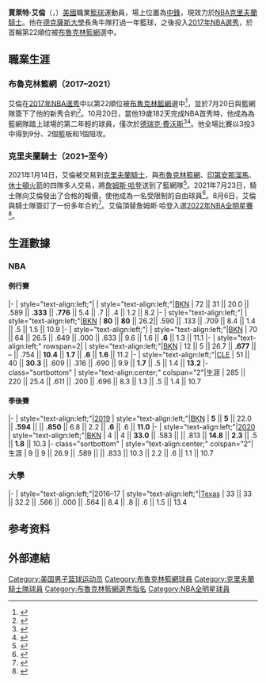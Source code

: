 {{Expand language|1=en|time=2020-09-11T03:17:23+00:00}}
{{Infobox basketball biography
| name = 賈萊特·艾倫<br />Jarrett Allen
| image = Jarrett Allen 2021.jpg
| caption = 2021年[[克里夫蘭騎士|克里夫蘭騎士]]時期的艾倫
| number = 31
| position = [[中鋒_(籃球)|中鋒]]
| height_ft = 6
| height_in = 10
| weight_lbs = 243
| team = 克里夫蘭騎士
| league = [[NBA|NBA]]
| nationality = {{USA}}
| birth_date = {{birth date and age|1998|4|21}}
| birth_place = {{flag|加利福尼亞州}}[[聖地牙哥_(加利福尼亞州)|聖地牙哥]]
| high_school = [[St._Stephen's_Episcopal_School_(Austin,_Texas)|St. Stephen's Episcopal School]]<br />([[德克薩斯州|德克薩斯州]] ,[[奧斯汀|奧斯汀]])
| college = [[德克薩斯大學奧斯汀分校|德克薩斯大學奧斯汀分校]] (2016–2017)
| draft_year = 2017
| draft_round = 1
| draft_pick = 22
| draft_team = [[布魯克林籃網|布魯克林籃網]]
| career_start = 2017
| years1 = {{nbay|2017|start}}–{{nbay|2020|end}}
| team1 = [[布魯克林籃網|布魯克林籃網]]
| years2 = {{nbay|2020|end}}–至今
| team2 = [[克里夫蘭騎士|克里夫蘭騎士]]
| highlights = 
* 1×[[NBA全明星賽|NBA全明星賽]]（{{nasg|2022}}）
* Third-team All-[[Big_12_Conference|Big 12]] (2017)
| bbr = allenja01
| medal_templates =
{{MedalSport | Men's [[basketball|basketball]]}}
{{MedalCountry|the {{bk|USA}}}}
{{MedalCompetition|[[FIBA_Americas_Under-18_Championship|FIBA Americas U18 Championship]]}}
{{MedalGold| [[2016_FIBA_Americas_Under-18_Championship|2016 Chile]] | [[United_States_men's_national_under-19_basketball_team|National team]]}}
}}

'''賈萊特·艾倫'''（{{lang-en|'''Jarrett Allen'''}}，{{bd|1998年|4月21日}}）[[美國|美國]]職業[[籃球|籃球]]運動員，場上位置為[[中鋒_(籃球)|中鋒]]，現效力於[[NBA|NBA]][[克里夫蘭騎士|克里夫蘭騎士]]。他在[[德克薩斯大學|德克薩斯大學]]長角牛隊打過一年籃球，之後投入[[2017年NBA選秀|2017年NBA選秀]]，於首輪第22順位被[[布魯克林籃網|布魯克林籃網]]選中。

==職業生涯==
===布魯克林籃網（2017–2021）===
艾倫在[[2017年NBA選秀|2017年NBA選秀]]中以第22順位被[[布魯克林籃網|布魯克林籃網]]選中<ref>{{cite web|title=Brooklyn Nets Select Jarrett Allen 22nd Overall In 2017 NBA Draft|url=http://www.nba.com/nets/news/2017/06/23/brooklyn-nets-select-jarrett-allen-22nd-overall-2017-nba-draft|website=NBA.com|access-date=June 23, 2017|date=June 23, 2017}}</ref>，並於7月20日與籃網隊簽下了他的新秀合約<ref>{{cite web|title=Brooklyn Nets Sign Jarrett Allen|url=http://www.nba.com/nets/news/2017/07/20/brooklyn-nets-sign-jarrett-allen|website=NBA.com|access-date=February 27, 2018|date=July 20, 2017}}</ref>。10月20日，當他19歲182天完成NBA首秀時，他成為為籃網隊踏上球場的第二年輕的球員，僅次於[[德瑞克·費沃斯|德瑞克·費沃斯]]<ref name="NBA debut">{{cite news|last1=Logan|first1=Greg|title=Young Jarrett Allen impresses teammates in NBA debut|url=https://www.newsday.com/sports/basketball/nets/young-jarrett-allen-impresses-teammates-in-nba-debut-1.14570050|access-date=February 27, 2018|publisher=Newsday|date=October 21, 2017}}</ref><ref>{{cite news|last1=Lewis|first1=Brian|title=Nets rookie shows his mettle during crunch time|url=https://nypost.com/2017/10/21/nets-rookie-shows-his-mettle-during-crunch-time/|access-date=February 27, 2018|publisher=New York Post|date=October 21, 2017}}</ref>。他全場比賽以3投3中得到9分、2個籃板和1個阻攻。

===克里夫蘭騎士（2021–至今）===
2021年1月14日，艾倫被交易到[[克里夫蘭騎士|克里夫蘭騎士]]，與[[布魯克林籃網|布魯克林籃網]]、[[印第安那溜馬|印第安那溜馬]]、[[休士頓火箭|休士頓火箭]]的四隊多人交易，將[[詹姆斯·哈登|詹姆斯·哈登]]送到了籃網隊<ref>{{cite web|title=Brooklyn Nets Acquire James Harden|url=https://www.nba.com/nets/news/2021/01/14/brooklyn-nets-acquire-james-harden|website=NBA.com|access-date=January 14, 2021|date=January 14, 2021}}</ref>。2021年7月23日，騎士隊向艾倫發出了合格的報價，使他成為一名受限制的自由球員<ref>{{cite web |url=https://www.cleveland.com/cavs/2021/07/cleveland-cavaliers-extend-qualifying-offer-to-jarrett-allen-making-him-restricted-free-agent.html |title=Cleveland Cavaliers extend qualifying offer to Jarrett Allen, making him restricted free agent |last=Fedor |first=Chris |date=July 23, 2021 |website=Cleveland.com |publisher=[[The_Plain_Dealer|The Plain Dealer]] |access-date=July 23, 2021}}</ref>。8月6日，艾倫與騎士隊簽訂了一份多年合約<ref>{{cite web|url=https://www.nba.com/cavaliers/releases/allen-extension-210806|title=Cavaliers Sign Jarrett Allen to Multi-Year Extension|work=NBA.com|date=August 6, 2021}}</ref>。艾倫頂替詹姆斯·哈登入選[[2022年NBA全明星賽|2022年NBA全明星賽]]<ref>{{Cite web|date=2022-02-14|title=Cleveland's Allen to replace Philadelphia's Harden on Team LeBron in 2022 NBA All-Star Game|url=https://pr.nba.com/clevelands-allen-to-replace-philadelphias-harden-on-team-lebron-in-2022-nba-all-star-game/|access-date=2022-02-14|website=NBA.com: NBA Communications|language=en-US}}</ref>。

==生涯數據==
{{NBA player statistics legend}}

===NBA===
====例行賽====
{{NBA player statistics start}}
|-
| style="text-align:left;"|{{nbay|2017}}
| style="text-align:left;"|[[布魯克林籃網|BKN]]
| 72 || 31 || 20.0 || .589 || '''.333''' || '''.776''' || 5.4 || .7 || .4 || 1.2 || 8.2
|-
| style="text-align:left;"|{{nbay|2018}}
| style="text-align:left;"|[[布魯克林籃網|BKN]]
| '''80''' || '''80''' || 26.2|| .590 || .133 || .709 || 8.4 || 1.4 || .5 || 1.5 || 10.9
|-
| style="text-align:left;"|{{nbay|2019}}
| style="text-align:left;"|[[布魯克林籃網|BKN]]
| 70 || 64 || 26.5 || .649 || .000 || .633 || 9.6 || 1.6 || '''.6''' || 1.3 || 11.1
|-
| style="text-align:left;" rowspan=2|{{nbay|2020}}
| style="text-align:left;"|[[布魯克林籃網|BKN]]
| 12 || 5 || 26.7 || '''.677''' || – || .754 || '''10.4''' || '''1.7''' || '''.6''' || '''1.6''' || 11.2
|-
| style="text-align:left;"|[[克里夫蘭騎士|CLE]]
| 51 || 40 || '''30.3''' || .609 || .316 || .690 || 9.9 || '''1.7''' || .5 || 1.4 || '''13.2'''
|- class="sortbottom"
| style="text-align:center;" colspan="2"|生涯
| 285 || 220 || 25.4 || .611 || .200 || .696 || 8.3 || 1.3 || .5 || 1.4 || 10.7
{{s-end}}

====季後賽====
{{NBA player statistics start}}
|-
| style="text-align:left;"|[[2019年NBA季後賽|2019]]
| style="text-align:left;"|[[布魯克林籃網|BKN]]
| '''5''' || '''5''' || 22.0 || '''.594''' || {{sort|-|—}} || '''.850''' || 6.8 || 2.2 || '''.6''' || .6 || '''11.0'''
|-
| style="text-align:left;"|[[2020年NBA季後賽|2020]]
| style="text-align:left;"|[[布魯克林籃網|BKN]]
| 4 || 4 || '''33.0''' || .583 || {{sort|-|—}} || .813 || '''14.8''' || '''2.3''' || .5 || '''1.8''' || 10.3
|- class="sortbottom"
| style="text-align:center;" colspan="2"|生涯
| 9 || 9 || 26.9 || .589 || {{sort|-|—}} || .833 || 10.3 || 2.2 || .6 || 1.1 || 10.7
{{s-end}}

===大學===
{{NBA player statistics start}}
|-
| style="text-align:left;"|2016–17
| style="text-align:left;"|[[德克薩斯大學奧斯汀分校|Texas]]
| 33 || 33 || 32.2 || .566 || .000 || .564 || 8.4 || .8 || .6 || 1.5 || 13.4
{{s-end}}

== 参考资料 ==
{{Reflist}}

== 外部連結 ==


{{克里夫蘭騎士現時球員名單}}
{{2017年NBA選秀}}

{{Authority control}}
{{DEFAULTSORT:Allen, Jarrett}}
[[Category:美国男子篮球运动员|Category:美国男子篮球运动员]]
[[Category:布魯克林籃網球員|Category:布魯克林籃網球員]]
[[Category:克里夫蘭騎士隊球員|Category:克里夫蘭騎士隊球員]]
[[Category:布魯克林籃網選秀指名|Category:布魯克林籃網選秀指名]]
[[Category:NBA全明星球員|Category:NBA全明星球員]]